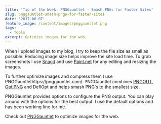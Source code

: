 ```yaml
---
title: 'Tip of the Week: PNGGauntlet - Smash PNGs for Faster Sites'
slug: pnggauntlet-smash-pngs-for-faster-sites
date: '2017-06-07'
feature_image: /content/images/pnggauntlet.png
tags:
  - Tools
excerpt: Optimize images for the web.
---
```

When I upload images to my blog, I try to keep the file size as small as possible. Reducing image size helps improve the site load time. To grab screenshots I use [Snagit](/blog/screenshots-with-snagit/) and use [Paint.net](/blog/paint-dot-net/) for any editing and resizing the images.

To further optimize images and compress them I use PNGGauntlethttps://pnggauntlet.com/. PNGGauntlet combines [PNGOUT](http://advsys.net/ken/util/pngout.htm), [OptiPNG](http://optipng.sourceforge.net/) and DeflOpt and helps smash PNG's to the smallest size.

<ImageCard src="/content/images/pnggauntlet.png" alt="PNG Gauntlet" />

PNGGauntlet provides options to configure the PNG output. You can play around with the options for the best output. I use the default options and has been working fine for me.

Check out [PNGGauntlet](https://pnggauntlet.com/) to optimize images for the web.
